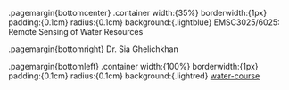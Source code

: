 .pagemargin{bottomcenter}
    .container width:{35%} borderwidth:{1px} padding:{0.1cm} radius:{0.1cm} background:{.lightblue}
        EMSC3025/6025: Remote Sensing of Water Resources

.pagemargin{bottomright}
    Dr. Sia Ghelichkhan

.pagemargin{bottomleft}
    .container width:{100%} borderwidth:{1px} padding:{0.1cm} radius:{0.1cm} background:{.lightred}
        [water-course](https://water-course.github.io/content)